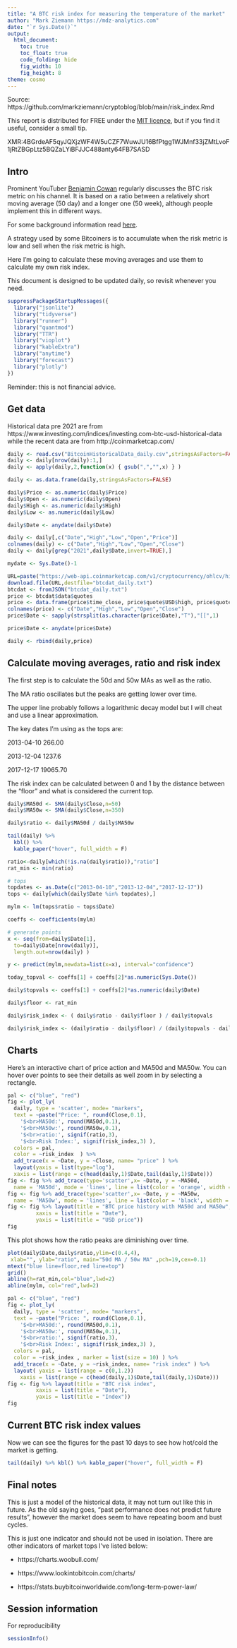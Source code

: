 ```yaml
---
title: "A BTC risk index for measuring the temperature of the market"
author: "Mark Ziemann https://mdz-analytics.com"
date: "`r Sys.Date()`"
output:
  html_document:
    toc: true
    toc_float: true
    code_folding: hide
    fig_width: 10
    fig_height: 8
theme: cosmo
---
```


Source: https://github.com/markziemann/cryptoblog/blob/main/risk_index.Rmd

This report is distributed for FREE under the [MIT licence](https://github.com/markziemann/cryptoblog/blob/main/LICENSE),
but if you find it useful, consider a small tip.


XMR:4BGrdeAF5qyJQXjzWF4W5uCZF7WuwJU16BfPtgg1WJMnf33jZMtLvoF1jRtZBGpLtz5BQZaLYiBFJJC488anty64FB7SASD

## Intro

Prominent YouTuber [Benjamin Cowan](https://www.youtube.com/channel/UCRvqjQPSeaWn-uEx-w0XOIg) 
regularly discusses the BTC risk metric on his channel.
It is based on a ratio between a relatively short moving average (50 day) and a longer one (50 week),
although people implement this in different ways.

For some background information read [here](https://www.reddit.com/r/Bitcoin/comments/mgr5kq/im_searching_for_the_glorious_risk_metric_formula/).

A strategy used by some Bitcoiners is to accumulate when the risk metric is low and sell 
when the risk metric is high.

Here I'm going to calculate these moving averages and use them to calculate my own risk index.

This document is designed to be updated daily, so revisit whenever you need.

```r

suppressPackageStartupMessages({
  library("jsonlite")
  library("tidyverse")
  library("runner")
  library("quantmod")
  library("TTR")
  library("vioplot")
  library("kableExtra")
  library("anytime")
  library("forecast")
  library("plotly")
})

```

Reminder: this is not financial advice.

## Get data

Historical data pre 2021 are from https://www.investing.com/indices/investing.com-btc-usd-historical-data
while the recent data are from http://coinmarketcap.com/

```r

daily <- read.csv("BitcoinHistoricalData_daily.csv",stringsAsFactors=FALSE)
daily <- daily[nrow(daily):1,]
daily <- apply(daily,2,function(x) { gsub(",","",x) } )

daily <- as.data.frame(daily,stringsAsFactors=FALSE)

daily$Price <- as.numeric(daily$Price)
daily$Open <- as.numeric(daily$Open)
daily$High <- as.numeric(daily$High)
daily$Low <- as.numeric(daily$Low)

daily$Date <- anydate(daily$Date)

daily <- daily[,c("Date","High","Low","Open","Price")]
colnames(daily) <- c("Date","High","Low","Open","Close")
daily <- daily[grep("2021",daily$Date,invert=TRUE),]

```

```r

mydate <- Sys.Date()-1

URL=paste("https://web-api.coinmarketcap.com/v1/cryptocurrency/ohlcv/historical?symbol=BTC&convert=USD&interval=daily&time_start=2021-01-01&time_end=",mydate,sep="")
download.file(URL,destfile="btcdat_daily.txt")
btcdat <- fromJSON("btcdat_daily.txt")
price <- btcdat$data$quotes
price <- data.frame(price$time_close, price$quote$USD$high, price$quote$USD$low, price$quote$USD$open, price$quote$USD$close, stringsAsFactors=FALSE)
colnames(price) <- c("Date","High","Low","Open","Close")
price$Date <- sapply(strsplit(as.character(price$Date),"T"),"[[",1)

price$Date <- anydate(price$Date)

daily <- rbind(daily,price)

```

## Calculate moving averages, ratio and risk index

The first step is to calculate the 50d and 50w MAs as well as the ratio.

The MA ratio oscillates but the peaks are getting lower over time.

The upper line probably follows a logarithmic decay model but I will cheat and use a linear approximation.

The key dates I'm using as the tops are:

2013-04-10 266.00

2013-12-04 1237.6

2017-12-17 19065.70

The risk index can be calculated between 0 and 1 by the distance between the "floor" and what is considered the current top.

```r

daily$MA50d <- SMA(daily$Close,n=50)
daily$MA50w <- SMA(daily$Close,n=350)

daily$ratio <- daily$MA50d / daily$MA50w

tail(daily) %>%
  kbl() %>%
  kable_paper("hover", full_width = F)

ratio<-daily[which(!is.na(daily$ratio)),"ratio"]
rat_min <- min(ratio)

# tops
topdates <- as.Date(c("2013-04-10","2013-12-04","2017-12-17"))
tops <- daily[which(daily$Date %in% topdates),]

mylm <- lm(tops$ratio ~ tops$Date)

coeffs <- coefficients(mylm)

# generate points
x <- seq(from=daily$Date[1],
  to=daily$Date[nrow(daily)],
  length.out=nrow(daily) )

y <- predict(mylm,newdata=list(x=x), interval="confidence")

today_topval <- coeffs[1] + coeffs[2]*as.numeric(Sys.Date())

daily$topvals <- coeffs[1] + coeffs[2]*as.numeric(daily$Date)

daily$floor <- rat_min

daily$risk_index <- ( daily$ratio - daily$floor ) / daily$topvals

daily$risk_index <- (daily$ratio - daily$floor) / (daily$topvals - daily$floor)

```

## Charts

Here's an interactive chart of price action and MA50d and MA50w.
You can hover over points to see their details as well zoom in by selecting a rectangle.

```r

pal <- c("blue", "red")
fig <- plot_ly(
  daily, type = 'scatter', mode= "markers",
  text = ~paste("Price: ", round(Close,0.1),
    '$<br>MA50d:', round(MA50d,0.1),
    '$<br>MA50w:', round(MA50w,0.1),  
    '$<br>ratio:', signif(ratio,3),
    '$<br>Risk Index:', signif(risk_index,3) ),
  colors = pal,
  color = ~risk_index  ) %>%
  add_trace(x = ~Date, y = ~Close, name= "price" ) %>%
  layout(yaxis = list(type="log"),
  xaxis = list(range = c(head(daily,1)$Date,tail(daily,1)$Date)))
fig <- fig %>% add_trace(type='scatter',x= ~Date, y = ~MA50d,
  name = 'MA50d', mode = 'lines', line = list(color = 'orange', width = 4))
fig <- fig %>% add_trace(type='scatter',x= ~Date, y = ~MA50w,
  name = 'MA50w', mode = 'lines', line = list(color = 'black', width = 4))
fig <- fig %>% layout(title = "BTC price history with MA50d and MA50w",
         xaxis = list(title = "Date"),
         yaxis = list(title = "USD price"))
fig

```

This plot shows how the ratio peaks are diminishing over time.

```r

plot(daily$Date,daily$ratio,ylim=c(0.4,4),
 xlab="", ylab="ratio", main="50d MA / 50w MA" ,pch=19,cex=0.1)
mtext("blue line=floor,red line=top")
grid()
abline(h=rat_min,col="blue",lwd=2)
abline(mylm, col="red",lwd=2)

```


```r

pal <- c("blue", "red")
fig <- plot_ly(
  daily, type = 'scatter', mode= "markers",
  text = ~paste("Price: ", round(Close,0.1),
    '$<br>MA50d:', round(MA50d,0.1),
    '$<br>MA50w:', round(MA50w,0.1),
    '$<br>ratio:', signif(ratio,3),
    '$<br>Risk Index:', signif(risk_index,3) ),
  colors = pal,
  color = ~risk_index , marker = list(size = 10) ) %>%
  add_trace(x = ~Date, y = ~risk_index, name= "risk index" ) %>%
  layout( yaxis = list(range = c(0,1.2))     ,  
    xaxis = list(range = c(head(daily,1)$Date,tail(daily,1)$Date)))
fig <- fig %>% layout(title = "BTC risk index",
         xaxis = list(title = "Date"),
         yaxis = list(title = "Index"))
fig

```

## Current BTC risk index values

Now we can see the figures for the past 10 days to see how hot/cold the market is getting.

```r

tail(daily) %>% kbl() %>% kable_paper("hover", full_width = F)

```

## Final notes

This is just a model of the historical data, it may not turn out like this in future.
As the old saying goes, "past performance does not predict future results", 
however the market does seem to have repeating boom and bust cycles.

This is just one indicator and should not be used in isolation.
There are other indicators of market tops I've listed below:

* https://charts.woobull.com/

* https://www.lookintobitcoin.com/charts/

* https://stats.buybitcoinworldwide.com/long-term-power-law/

## Session information

For reproducibility

```r

sessionInfo()

```
